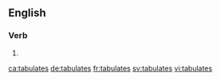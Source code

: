 {{also|tabulâtes}}
==English==

===Verb===
{{head|en|verb form}}

# {{en-third-person singular of|tabulate}}

[[ca:tabulates]]
[[de:tabulates]]
[[fr:tabulates]]
[[sv:tabulates]]
[[vi:tabulates]]